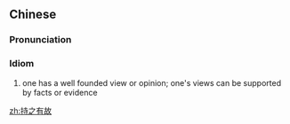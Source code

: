 ==Chinese==
{{zh-forms}}

===Pronunciation===
{{zh-pron
|m=chízhīyǒugù
|cat=id
}}

===Idiom===
{{zh-idiom}}

# one has a well founded view or opinion; one's views can be supported by facts or evidence

[[zh:持之有故]]